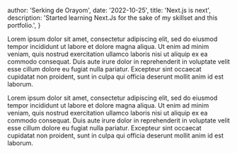 
  author: 'Serking de Orayom',
  date: '2022-10-25',
  title: 'Next.js is next',
  description:
    'Started learning Next.Js for the sake of my skillset and this portfolio.',
}


Lorem ipsum dolor sit amet, consectetur adipiscing elit, sed do eiusmod tempor incididunt ut labore et dolore magna aliqua. Ut enim ad minim veniam, quis nostrud exercitation ullamco laboris nisi ut aliquip ex ea commodo consequat. Duis aute irure dolor in reprehenderit in voluptate velit esse cillum dolore eu fugiat nulla pariatur. Excepteur sint occaecat cupidatat non proident, sunt in culpa qui officia deserunt mollit anim id est laborum.

Lorem ipsum dolor sit amet, consectetur adipiscing elit, sed do eiusmod tempor incididunt ut labore et dolore magna aliqua. Ut enim ad minim veniam, quis nostrud exercitation ullamco laboris nisi ut aliquip ex ea commodo consequat. Duis aute irure dolor in reprehenderit in voluptate velit esse cillum dolore eu fugiat nulla pariatur. Excepteur sint occaecat cupidatat non proident, sunt in culpa qui officia deserunt mollit anim id est laborum.
